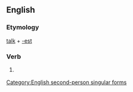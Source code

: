 ==English==

===Etymology===
[[talk]] + [[-est]]

===Verb===
{{infl|en|verb form}}

# {{archaic}} {{form of|Second-person singular simple present form of|talk}}

[[Category:English second-person singular forms]]